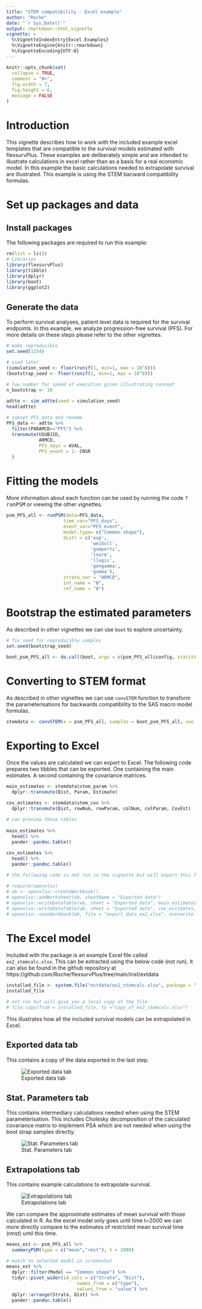 ```yaml
---
title: "STEM compatibility - Excel example"
author: "Roche"
date: "`r Sys.Date()`"
output: rmarkdown::html_vignette
vignette: >
  %\VignetteIndexEntry{Excel Examples}
  %\VignetteEngine{knitr::rmarkdown}
  %\VignetteEncoding{UTF-8}
---
```

  
```r
knitr::opts_chunk$set(
  collapse = TRUE,
  comment = "#>",
  fig.width = 7,
  fig.height = 6,
  message = FALSE
)
```

<style type="text/css">
  
  body{ /* Normal  */
      font-size: 14px;
  }
td {  /* Table  */
    font-size: 10px;
}
h1.title {
  font-size: 38px;
}
h1 { /* Header 1 */
    font-size: 28px;
}
h2 { /* Header 2 */
    font-size: 22px;
}
h3 { /* Header 3 */
    font-size: 18px;
}
code.r{ /* Code block */
    font-size: 12px;
}
pre { /* Code block - determines code spacing between lines */
    font-size: 14px;
}
</style>
  
# Introduction

This vignette describes how to work with the included example excel templates that are 
compatible to the survival models estimated with flexsurvPlus. These examples are
deliberately simple and are intended to illustrate calculations in excel rather than as a 
basis for a real economic model. In this example the basic calculations needed to extrapolate 
survival are illustrated. This example is using the STEM bacward compatibility formulas.

# Set up packages and data

## Install packages

The following packages are required to run this example:
  
```r
rm(list = ls())
# Libraries
library(flexsurvPlus)
library(tibble)
library(dplyr)
library(boot)
library(ggplot2)
```

## Generate the data

To perform survival analyses, patient level data is required for the survival
endpoints. In this example, we analyze progression-free survival (PFS). For more 
details on these steps please refer to the other vignettes.

```r

# make reproducible
set.seed(1234)

# used later 
(simulation_seed <- floor(runif(1, min=1, max = 10^8)))
(bootstrap_seed <- floor(runif(1, min=1, max = 10^8)))

# low number for speed of execution given illustrating concept
n_bootstrap <- 10

adtte <- sim_adtte(seed = simulation_seed)
head(adtte)

# subset PFS data and rename
PFS_data <- adtte %>%
  filter(PARAMCD=="PFS") %>%
  transmute(USUBJID,
            ARMCD,
            PFS_days = AVAL,
            PFS_event = 1- CNSR
  )


```

# Fitting the models

More information about each function can be used by running the code <tt>?runPSM</tt> or viewing the other vignettes. 

```r
psm_PFS_all <- runPSM(data=PFS_data,
                     time_var="PFS_days",
                     event_var="PFS_event",
                     model.type= c("Common shape"),
                     distr = c('exp',
                               'weibull',
                               'gompertz',
                               'lnorm',
                               'llogis',
                               'gengamma',
                               'gamma'),
                     strata_var = "ARMCD",
                     int_name = "B",
                     ref_name = "A")

```
# Bootstrap the estimated parameters

As described in other vignettes we can use `boot` to explore uncertainty.

```r
# fix seed for reproducible samples
set.seed(bootstrap_seed)

boot_psm_PFS_all <- do.call(boot, args = c(psm_PFS_all$config, statistic = bootPSM, R = n_bootstrap))

```

# Converting to STEM format

As described in other vignettes we can use `convSTEM` function to transform the parameterisations for backwards compatibility to the SAS macro model formulas.

```r

stemdata <- convSTEM(x = psm_PFS_all, samples = boot_psm_PFS_all, use = "complete.obs")

```

# Exporting to Excel

Once the values are calculated we can export to Excel. The following code prepares two tibbles that can be exported. One containing the main estimates. A second containing the covariance matrices.

```r

main_estimates <- stemdata$stem_param %>%
  dplyr::transmute(Dist, Param, Estimate)

cov_estimates <- stemdata$stem_cov %>%
  dplyr::transmute(Dist, rowNum, rowParam, colNum, colParam, CovEst)

# can preview these tables
  
main_estimates %>%
  head() %>%
  pander::pandoc.table()

cov_estimates %>%
  head() %>%
  pander::pandoc.table()

# the following code is not run in the vignette but will export this file 

# require(openxlsx)
# wb <- openxlsx::createWorkbook()
# openxlsx::addWorksheet(wb, sheetName = "Exported data") 
# openxlsx::writeDataTable(wb, sheet = "Exported data", main_estimates, startRow = 2, startCol = 2)
# openxlsx::writeDataTable(wb, sheet = "Exported data", cov_estimates, startRow = 2, startCol = 3+ncol(main_estimates))
# openxlsx::saveWorkbook(wb, file = "export_data_ex2.xlsx", overwrite = TRUE)

```

# The Excel model

Included with the package is an example Excel file called `ex2_stemcalc.xlsx`. This can be extracted using the below code (not run). It can also be found in the github repository at https://github.com/Roche/flexsurvPlus/tree/main/inst/extdata

```r

installed_file <- system.file("extdata/ex2_stemcalc.xlsx", package = "flexsurvPlus") 
installed_file

# not run but will give you a local copy of the file
# file.copy(from = installed_file, to ="copy_of_ex2_stemcalc.xlsx")

```

This illustrates how all the included survival models can be extrapolated in Excel.

## Exported data tab

This contains a copy of the data exported in the last step.

![Exported data tab](excel_ex2_img1.png)

## Stat. Parameters tab

This contains intermediary calculations needed when using the STEM parameterisation. This includes Cholesky decomposition of the calculated covariance matrix to implement PSA which are not needed when using the boot strap samples directly.

![Stat. Parameters tab](excel_ex2_img2.png)

## Extrapolations tab

This contains example calculations to extrapolate survival.

![Extrapolations tab](excel_ex2_img3.png)


We can compare the approximate estimates of mean survival with those calculated in R. As the excel model only goes until time t=2000 we can more directly compare to the estimates of restricted mean survival time (rmst) until this time.

```r

means_est <- psm_PFS_all %>%
  summaryPSM(type = c("mean","rmst"), t = 2000) 

# match to selected model in screenshot
means_est %>%
  dplyr::filter(Model == "Common shape") %>%
  tidyr::pivot_wider(id_cols = c("Strata", "Dist"),
                          names_from = c("type"),
                          values_from = "value") %>%
  dplyr::arrange(Strata, Dist) %>%
  pander::pandoc.table()

```
